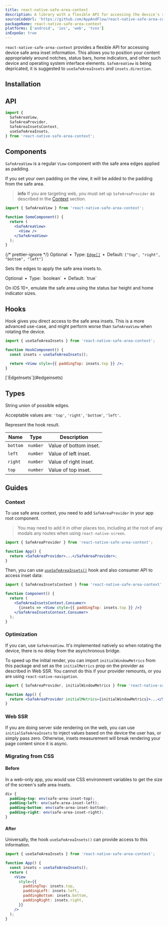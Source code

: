 ```yaml
---
title: react-native-safe-area-context
description: A library with a flexible API for accessing the device's safe area inset information.
sourceCodeUrl: 'https://github.com/AppAndFlow/react-native-safe-area-context'
packageName: react-native-safe-area-context
platforms: ['android', 'ios', 'web', 'tvos']
inExpoGo: true
---
```




`react-native-safe-area-context` provides a flexible API for accessing device safe area inset information. This allows you to position your content appropriately around notches, status bars, home indicators, and other such device and operating system interface elements. `SafeAreaView` is being depricated, it is suggested to `useSafeAreaInsets` and `insets.direction`.

## Installation

<APIInstallSection href="https://appandflow.github.io/react-native-safe-area-context/" />

## API

```js
import {
  SafeAreaView,
  SafeAreaProvider,
  SafeAreaInsetsContext,
  useSafeAreaInsets,
} from 'react-native-safe-area-context';
```

## Components

<PaddedAPIBox header="SafeAreaView">

`SafeAreaView` is a regular `View` component with the safe area edges applied as padding.

If you set your own padding on the view, it will be added to the padding from the safe area.

> **info** If you are targeting web, you must set up `SafeAreaProvider` as described in the [Context](#context) section.

```jsx
import { SafeAreaView } from 'react-native-safe-area-context';

function SomeComponent() {
  return (
    <SafeAreaView>
      <View />
    </SafeAreaView>
  );
}
```

<APIBoxSectionHeader text="SafeAreaView Props" />

<PaddedAPIBox header="edges" headerNestingLevel={4}>

{/* prettier-ignore */}
<CALLOUT theme="tertiary" className="text-2xs">Optional&ensp;•&ensp;Type: [`Edge[]`](#edge)&ensp;•&ensp;Default: `["top", "right", "bottom", "left"]`</CALLOUT>
<br />

Sets the edges to apply the safe area insets to.

</PaddedAPIBox>

<PaddedAPIBox header="emulateUnlessSupported" headerNestingLevel={4}>

<CALLOUT theme="tertiary" className="text-2xs">
  Optional&ensp;•&ensp;Type: `boolean`&ensp;•&ensp;Default: `true`
</CALLOUT>
<br />

On iOS 10+, emulate the safe area using the status bar height and home indicator sizes.

</PaddedAPIBox>
</PaddedAPIBox>

## Hooks

<PaddedAPIBox header="useSafeAreaInsets()">

Hook gives you direct access to the safe area insets. This is a more advanced use-case, and might perform worse than `SafeAreaView` when rotating the device.

<APIBoxSectionHeader text="Example" />

```jsx
import { useSafeAreaInsets } from 'react-native-safe-area-context';

function HookComponent() {
  const insets = useSafeAreaInsets();

  return <View style={{ paddingTop: insets.top }} />;
}
```

<APIBoxSectionHeader text="Returns" />

<CornerDownRightIcon className="icon-sm mr-2 inline-block align-middle text-icon-secondary" />
[`EdgeInsets`](#edgeinsets)

</PaddedAPIBox>

## Types

<PaddedAPIBox header="Edge">

String union of possible edges.

Acceptable values are: `'top'`, `'right'`, `'bottom'`, `'left'`.

</PaddedAPIBox>

<PaddedAPIBox header="EdgeInsets">

Represent the hook result.

<APIBoxSectionHeader text="EdgeInsets Properties" />

| Name     | Type     | Description            |
| -------- | -------- | ---------------------- |
| `bottom` | `number` | Value of bottom inset. |
| `left`   | `number` | Value of left inset.   |
| `right`  | `number` | Value of right inset.  |
| `top`    | `number` | Value of top inset.    |

</PaddedAPIBox>

## Guides

### Context

To use safe area context, you need to add `SafeAreaProvider` in your app root component.

> You may need to add it in other places too, including at the root of any modals any routes when using `react-native-screen`.

```jsx
import { SafeAreaProvider } from 'react-native-safe-area-context';

function App() {
  return <SafeAreaProvider>...</SafeAreaProvider>;
}
```

Then, you can use [`useSafeAreaInsets()`](#usesafeareainsets) hook and also consumer API to access inset data:

```jsx
import { SafeAreaInsetsContext } from 'react-native-safe-area-context';

function Component() {
  return (
    <SafeAreaInsetsContext.Consumer>
      {insets => <View style={{ paddingTop: insets.top }} />}
    </SafeAreaInsetsContext.Consumer>
  );
}
```

### Optimization

If you can, use `SafeAreaView`. It's implemented natively so when rotating the device, there is no delay from the asynchronous bridge.

To speed up the initial render, you can import `initialWindowMetrics` from this package and set as the `initialMetrics` prop on the provider as described in Web SSR. You cannot do this if your provider remounts, or you are using `react-native-navigation`.

```jsx
import { SafeAreaProvider, initialWindowMetrics } from 'react-native-safe-area-context';

function App() {
  return <SafeAreaProvider initialMetrics={initialWindowMetrics}>...</SafeAreaProvider>;
}
```

### Web SSR

If you are doing server side rendering on the web, you can use `initialSafeAreaInsets` to inject values based on the device the user has, or simply pass zero. Otherwise, insets measurement will break rendering your page content since it is async.

### Migrating from CSS

#### Before

In a web-only app, you would use CSS environment variables to get the size of the screen's safe area insets.

```css styles.css
div {
  padding-top: env(safe-area-inset-top);
  padding-left: env(safe-area-inset-left);
  padding-bottom: env(safe-area-inset-bottom);
  padding-right: env(safe-area-inset-right);
}
```

#### After

Universally, the hook `useSafeAreaInsets()` can provide access to this information.

```jsx App.js
import { useSafeAreaInsets } from 'react-native-safe-area-context';

function App() {
  const insets = useSafeAreaInsets();
  return (
    <View
      style={{
        paddingTop: insets.top,
        paddingLeft: insets.left,
        paddingBottom: insets.bottom,
        paddingRight: insets.right,
      }}
    />
  );
}
```
